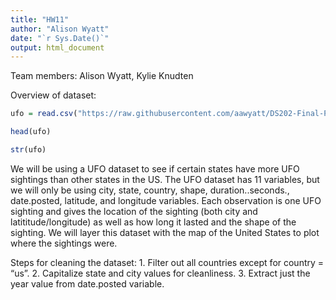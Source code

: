 ```yaml
---
title: "HW11"
author: "Alison Wyatt"
date: "`r Sys.Date()`"
output: html_document
---
```


Team members: Alison Wyatt, Kylie Knudten

Overview of dataset:

```r
ufo = read.csv("https://raw.githubusercontent.com/aawyatt/DS202-Final-Project/main/complete.csv")

head(ufo)

str(ufo)
```
We will be using a UFO dataset to see if certain states have more UFO sightings than other states in the US. The UFO dataset has 11 variables, but we will only be using city, state, country, shape, duration..seconds., date.posted, latitude, and longitude variables. Each observation is one UFO sighting and gives the location of the sighting (both city and latititude/longitude) as well as how long it lasted and the shape of the sighting. We will layer this dataset with the map of the United States to plot where the sightings were. 

Steps for cleaning the dataset:
1. Filter out all countries except for country = "us". 
2. Capitalize state and city values for cleanliness.
3. Extract just the year value from date.posted variable.

